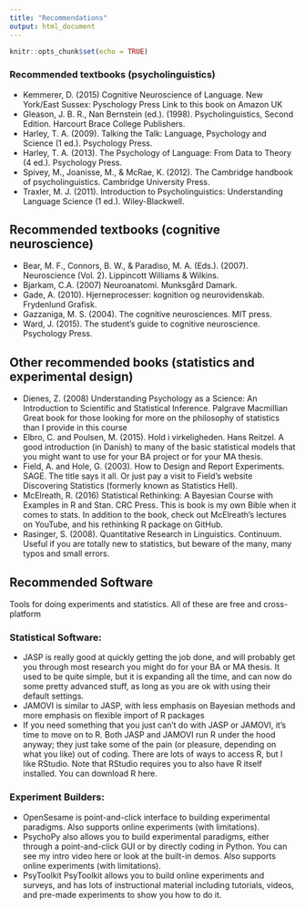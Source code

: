 ```yaml
---
title: "Recommendations"
output: html_document
---
```


```r
knitr::opts_chunk$set(echo = TRUE)
```

### Recommended textbooks (psycholinguistics)

- Kemmerer, D. (2015) Cognitive Neuroscience of Language. New 
York/East Sussex: Pyschology Press Link to this book on 
Amazon UK
- Gleason, J. B. R., Nan Bernstein (ed.). (1998). Psycholinguistics, 
Second Edition. Harcourt Brace College Publishers. 
- Harley, T. A. (2009). Talking the Talk: Language, Psychology and 
Science (1 ed.). Psychology Press.
- Harley, T. A. (2013). The Psychology of Language: From Data to 
Theory (4 ed.). Psychology Press.
- Spivey, M., Joanisse, M., & McRae, K. (2012). The Cambridge 
handbook of psycholinguistics. Cambridge University Press.
- Traxler, M. J. (2011). Introduction to Psycholinguistics: Understanding 
Language Science (1 ed.). Wiley-Blackwell.

## Recommended textbooks (cognitive neuroscience)
- Bear, M. F., Connors, B. W., & Paradiso, M. A. (Eds.). (2007). 
Neuroscience (Vol. 2). Lippincott Williams & Wilkins.
- Bjarkam, C.A. (2007) Neuroanatomi. Munksgård Damark.
- Gade, A. (2010). Hjerneprocesser: kognition og neurovidenskab. 
Frydenlund Grafisk.
- Gazzaniga, M. S. (2004). The cognitive neurosciences. MIT press.
- Ward, J. (2015). The student’s guide to cognitive neuroscience. 
Psychology Press.

## Other recommended books (statistics and experimental design)

- Dienes, Z. (2008) Understanding Psychology as a Science: An 
Introduction to Scientific and Statistical Inference. Palgrave 
Macmillian Great book for those looking for more on the philosophy of statistics than I provide in this course
- Elbro, C. and Poulsen, M. (2015). Hold i virkeligheden. Hans Reitzel. 
A good introduction (in Danish) to many of the basic statistical 
models that you might want to use for your BA project or for your 
MA thesis.
- Field, A. and Hole, G. (2003). How to Design and Report Experiments. 
SAGE. The title says it all. Or just pay a visit to Field's website 
Discovering Statistics (formerly known as Statistics Hell).
- McElreath, R. (2016) Statistical Rethinking: A Bayesian Course with 
Examples in R and Stan. CRC Press. This is book is my own 
Bible when it comes to stats. In addition to the book, check out McElreath’s lectures on YouTube, and his rethinking R package on GitHub.
- Rasinger, S. (2008). Quantitative Research in Linguistics. Continuum. 
Useful if you are totally new to statistics, but beware of the many, many typos and small errors.

## Recommended Software

Tools for doing experiments and statistics. All of these are free and cross-platform  

### Statistical Software:

- JASP is really good at quickly getting the job done, and will probably get you through most research you might do for your BA or MA thesis. It used to be quite simple, but it is expanding all the time, and can now do some pretty advanced stuff, as long as you are ok with using their default settings.
- JAMOVI is similar to JASP, with less emphasis on Bayesian methods and more emphasis on flexible import of R packages
- If you need something that you just can't do with JASP or JAMOVI, it's time to move on to R. Both JASP and JAMOVI run R under the hood anyway; they just take some of the pain (or pleasure, depending on what you like) out of coding. There are lots of ways to access R, but I like RStudio. Note that RStudio requires you to also have R itself installed. You can download R here.

### Experiment Builders:
- OpenSesame is point-and-click interface to building experimental paradigms. Also supports online experiments (with limitations).
- PsychoPy also allows you to build experimental paradigms, either through a point-and-click GUI or by directly coding in Python. You can see my intro video here or look at the built-in demos. Also supports online experiments (with limitations).
- PsyToolkit PsyToolkit allows you to build online experiments and surveys, and has lots of instructional material including tutorials, videos, and pre-made experiments to show you how to do it.
